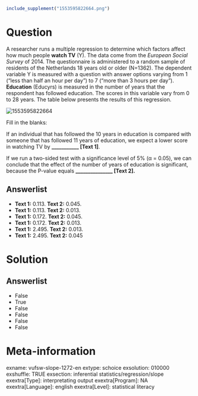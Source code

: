 ```r
include_supplement("1553595822664.png")
```

Question
========
A researcher runs a multiple regression to determine which factors
affect how much people **watch TV** (Y). The data come from the
*European Social Survey* of 2014. The questionnaire is administered to a
random sample of residents of the Netherlands 18 years old or older
(N=1362). The dependent variable Y is measured with a question with
answer options varying from 1 (“less than half an hour per day”) to 7
(“more than 3 hours per day”). **Education** (Educyrs) is measured in
the number of years that the respondent has followed education. The
scores in this variable vary from 0 to 28 years. The table below
presents the results of this regression.  
  
<img src="1553595822664.png" class="fr-fic fr-dii tvcss_2"
alt="1553595822664" />  
  
Fill in the blanks:  
  
If an individual that has followed the 10 years in education is compared
with someone that has followed 11 years of education, we expect a lower
score in watching TV by **\_\_\_\_\_\_\_\_\_\_\_ \[Text 1\]**.  
  
If we run a two-sided test with a significance level of 5% (α = 0.05),
we can conclude that the effect of the number of years of education is
significant, because the P-value equals **\_\_\_\_\_\_\_\_\_\_\_\_\_\_\_
\[Text 2\].**

Answerlist
----------
* **Text 1:** 0.113. **Text 2:** 0.045.
* **Text 1:** 0.113. **Text 2:** 0.013.
* **Text 1:** 0.172. **Text 2:** 0.045.
* **Text 1:** 0.172. **Text 2:** 0.013.
* **Text 1:** 2.495. **Text 2:** 0.013.
* **Text 1:** 2.495. **Text 2:** 0.045

Solution
========










Answerlist
----------
* False
* True
* False
* False
* False
* False

Meta-information
================
exname: vufsw-slope-1272-en
extype: schoice
exsolution: 010000
exshuffle: TRUE
exsection: inferential statistics/regression/slope
exextra[Type]: interpretating output
exextra[Program]: NA
exextra[Language]: english
exextra[Level]: statistical literacy

